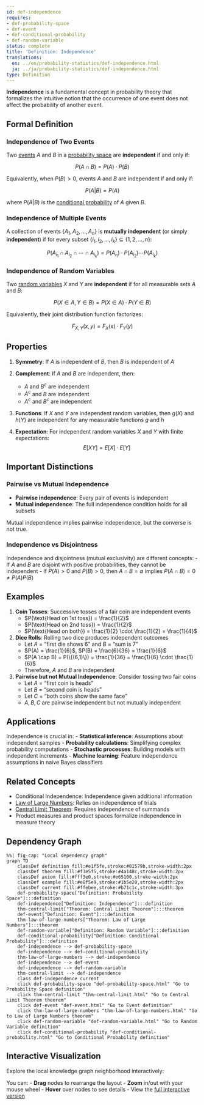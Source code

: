 ```yaml
---
id: def-independence
requires:
- def-probability-space
- def-event
- def-conditional-probability
- def-random-variable
status: complete
title: 'Definition: Independence'
translations:
  en: ../en/probability-statistics/def-independence.html
  ja: ../ja/probability-statistics/def-independence.html
type: Definition
---
```


**Independence** is a fundamental concept in probability theory that formalizes the intuitive notion that the occurrence of one event does not affect the probability of another event.

## Formal Definition

### Independence of Two Events

Two [events](def-event.qmd) $A$ and $B$ in a [probability space](def-probability-space.qmd) are **independent** if and only if:

$$P(A \cap B) = P(A) \cdot P(B)$$

Equivalently, when $P(B) > 0$, events $A$ and $B$ are independent if and only if:

$$P(A|B) = P(A)$$

where $P(A|B)$ is the [conditional probability](def-conditional-probability.qmd) of $A$ given $B$.

### Independence of Multiple Events

A collection of events $\{A_1, A_2, \ldots, A_n\}$ is **mutually independent** (or simply **independent**) if for every subset $\{i_1, i_2, \ldots, i_k\} \subseteq \{1, 2, \ldots, n\}$:

$$P(A_{i_1} \cap A_{i_2} \cap \cdots \cap A_{i_k}) = P(A_{i_1}) \cdot P(A_{i_2}) \cdots P(A_{i_k})$$

### Independence of Random Variables

Two [random variables](def-random-variable.qmd) $X$ and $Y$ are **independent** if for all measurable sets $A$ and $B$:

$$P(X \in A, Y \in B) = P(X \in A) \cdot P(Y \in B)$$

Equivalently, their joint distribution function factorizes:

$$F_{X,Y}(x,y) = F_X(x) \cdot F_Y(y)$$

## Properties

1. **Symmetry**: If $A$ is independent of $B$, then $B$ is independent of $A$

2. **Complement**: If $A$ and $B$ are independent, then:
   - $A$ and $B^c$ are independent
   - $A^c$ and $B$ are independent
   - $A^c$ and $B^c$ are independent

3. **Functions**: If $X$ and $Y$ are independent random variables, then $g(X)$ and $h(Y)$ are independent for any measurable functions $g$ and $h$

4. **Expectation**: For independent random variables $X$ and $Y$ with finite expectations:
   $$E[XY] = E[X] \cdot E[Y]$$

## Important Distinctions

### Pairwise vs Mutual Independence

- **Pairwise independence**: Every pair of events is independent
- **Mutual independence**: The full independence condition holds for all subsets

Mutual independence implies pairwise independence, but the converse is not true.

### Independence vs Disjointness

Independence and disjointness (mutual exclusivity) are different concepts:
- If $A$ and $B$ are disjoint with positive probabilities, they cannot be independent
- If $P(A) > 0$ and $P(B) > 0$, then $A \cap B = \emptyset$ implies $P(A \cap B) = 0 \neq P(A)P(B)$

## Examples

1. **Coin Tosses**: Successive tosses of a fair coin are independent events
   - $P(\text{Head on 1st toss}) = \frac{1}{2}$
   - $P(\text{Head on 2nd toss}) = \frac{1}{2}$
   - $P(\text{Head on both}) = \frac{1}{2} \cdot \frac{1}{2} = \frac{1}{4}$

2. **Dice Rolls**: Rolling two dice produces independent outcomes
   - Let $A$ = "first die shows 6" and $B$ = "sum is 7"
   - $P(A) = \frac{1}{6}$, $P(B) = \frac{6}{36} = \frac{1}{6}$
   - $P(A \cap B) = P(\{(6,1)\}) = \frac{1}{36} = \frac{1}{6} \cdot \frac{1}{6}$
   - Therefore, $A$ and $B$ are independent

3. **Pairwise but not Mutual Independence**: Consider tossing two fair coins
   - Let $A$ = "first coin is heads"
   - Let $B$ = "second coin is heads"
   - Let $C$ = "both coins show the same face"
   - $A, B, C$ are pairwise independent but not mutually independent

## Applications

Independence is crucial in:
- **Statistical inference**: Assumptions about independent samples
- **Probability calculations**: Simplifying complex probability computations
- **Stochastic processes**: Building models with independent increments
- **Machine learning**: Feature independence assumptions in naive Bayes classifiers

## Related Concepts

- Conditional Independence: Independence given additional information
- [Law of Large Numbers](thm-law-of-large-numbers.qmd): Relies on independence of trials
- [Central Limit Theorem](thm-central-limit.qmd): Requires independence of summands
- Product measures and product spaces formalize independence in measure theory

## Dependency Graph

```mermaid
%%| fig-cap: "Local dependency graph"
graph TD
    classDef definition fill:#e1f5fe,stroke:#01579b,stroke-width:2px
    classDef theorem fill:#f3e5f5,stroke:#4a148c,stroke-width:2px
    classDef axiom fill:#fff3e0,stroke:#e65100,stroke-width:2px
    classDef example fill:#e8f5e9,stroke:#1b5e20,stroke-width:2px
    classDef current fill:#ffebee,stroke:#b71c1c,stroke-width:3px
    def-probability-space["Definition: Probability Space"]:::definition
    def-independence["Definition: Independence"]:::definition
    thm-central-limit["Theorem: Central Limit Theorem"]:::theorem
    def-event["Definition: Event"]:::definition
    thm-law-of-large-numbers["Theorem: Law of Large Numbers"]:::theorem
    def-random-variable["Definition: Random Variable"]:::definition
    def-conditional-probability["Definition: Conditional Probability"]:::definition
    def-independence --> def-probability-space
    def-independence --> def-conditional-probability
    thm-law-of-large-numbers --> def-independence
    def-independence --> def-event
    def-independence --> def-random-variable
    thm-central-limit --> def-independence
    class def-independence current
    click def-probability-space "def-probability-space.html" "Go to Probability Space definition"
    click thm-central-limit "thm-central-limit.html" "Go to Central Limit Theorem theorem"
    click def-event "def-event.html" "Go to Event definition"
    click thm-law-of-large-numbers "thm-law-of-large-numbers.html" "Go to Law of Large Numbers theorem"
    click def-random-variable "def-random-variable.html" "Go to Random Variable definition"
    click def-conditional-probability "def-conditional-probability.html" "Go to Conditional Probability definition"
```

## Interactive Visualization

Explore the local knowledge graph neighborhood interactively:

::: {.graph-viz data-id="def-independence" data-width="700" data-height="500"}
:::

You can:
- **Drag** nodes to rearrange the layout
- **Zoom** in/out with your mouse wheel
- **Hover** over nodes to see details
- View the [full interactive version](../../output/interactive/def-independence.html){target="_blank"}
